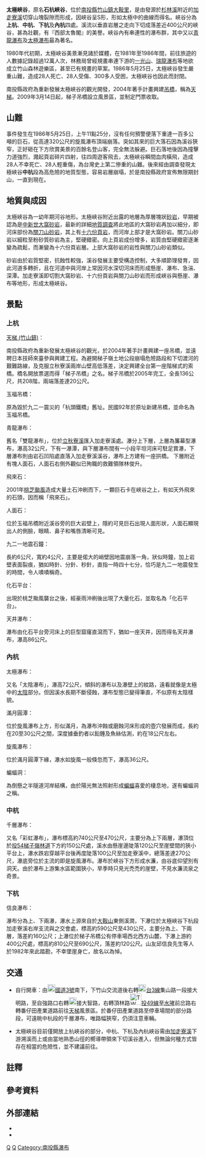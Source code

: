 '''太極峽谷'''，原名'''石杭峽谷'''，位於[[南投縣|南投縣]][[竹山鎮_(臺灣)|竹山鎮]][[大鞍里|大鞍里]]，是由發源於[[杉林溪|杉林溪]]附近的[[加走寮溪|加走寮溪]]切穿山塊裂隙而形成，因峽谷呈S形，形如太極中的曲線而得名。峽谷分為'''上杭'''、'''中杭'''、'''下杭'''及'''內杭'''四處。溪流以垂直岩層之走向下切成落差近400公尺的峽谷，甚為壯觀，有『西部太魯閣』的美譽{{r|邱淑玲2}}。峽谷內有串連性的瀑布群，其中又以[[青龍瀑布_(太極峽谷)|青龍瀑布]]及[[太極瀑布|太極瀑布]]最為著名。

1980年代初期，太極峽谷美景漸見諸於媒體，在1981年至1986年間，前往旅遊的人數據記錄超過12萬人次，林務局曾經規畫串連下游的[[一光山|一光山]]、[[瑞龍瀑布|瑞龍瀑布]]等地欲成立竹山森林遊樂區，甚至已有規畫的草案{{r|賴典章}}。1986年5月25日，太極峽谷發生嚴重山難，造成28人死亡、28人受傷、300多人受困，太極峽谷也因此而封閉{{r|臺大|蔡承威|台灣大搜索}}。

南投縣政府為重新發展太極峽谷的觀光開發，2004年著手計畫興建[[吊橋|吊橋]]，稱為[[天梯_(竹山鎮)|天梯]]{{r|南投觀光導覽-竹山天梯|走進南投-梯子吊橋}}。2009年3月14日起，梯子吊橋設立風景區，並制定門票收取。

==山難==
事件發生在1986年5月25日，上午11點25分，沒有任何預警便落下重達一百多公噸的巨石，從高達320公尺的旋風瀑布頂端崩落。突如其來的巨大落石因為溪谷狹窄，正好砸在下方欣賞美景的百餘名登山客，完全無法躲避。巨石落地後因為撞擊力道強烈，濺起頁岩碎片四射，往四周遊客飛去，太極峽谷瞬間血肉橫飛，造成28人不幸死亡、28人輕重傷，為台灣史上第二慘重的山難。後來經由調查發現太極峽谷'''中杭'''段為高危險的地質型態，容易岩層崩塌，於是南投縣政府宣佈無限期封山，一直到現在。{{r|臺大|蔡承威|台灣大搜索}}

==地質與成因==
太極峽谷為一幼年期河谷地形。太極峽谷附近出露的地層為厚層塊狀[[砂岩|砂岩]]，早期被認為是[[中新世|中新世]][[大窩砂岩|大窩砂岩]]，最新的詳細[[地質調查|地質調查]]將此地區的大窩砂岩再加以細分，即河床部份為[[關刀山砂岩|關刀山砂岩]]，其上有[[十六份頁岩|十六份頁岩]]，而河岸上部才是大窩砂岩。關刀山砂岩以細粒至粉砂質砂岩為主，堅硬緻密。向上頁岩成份增多，岩質由堅硬緻密逐漸變為疏鬆，而漸變為十六份頁岩層。上部大窩砂岩的岩性與關刀山砂岩類似。

砂岩由於岩質堅密，抗蝕性較強，溪谷發展主要受構造控制，大多順節理發育，因此河道多轉折，且在河道中與河岸上常因河水深切河床而形成懸崖、瀑布、急湍、深潭。加走寮溪即切割大窩砂岩、十六份頁岩與關刀山砂岩而形成峽谷與懸崖、瀑布等地形，形成太極峽谷{{r|賴典章}}。

==景點==
===上杭===
;[[天梯_(竹山鎮)|天梯 (竹山鎮)]]：
南投縣政府為重新發展太極峽谷的觀光，於2004年著手計畫興建一座吊橋，並遠聘日本技師來臺參與興建工程。為避開梯子嶺土地公段崩塌危險路段和下切渡河的艱難路線，及克服立秋寮溪兩岸山壁高低落差，決定興建全台第一座階梯式的索橋。橋名開放票選而得「梯子吊橋」之名。梯子吊橋於2005年完工，全長136公尺，共208階，兩端落差達20公尺。{{r|南投觀光導覽-竹山天梯|邱淑玲3}} 

;玉福吊橋：
原為毀於九二一震災的「杭頭鐵橋」舊址。民國92年於原址新建吊橋，並命名為玉福吊橋。{{r|邱淑玲2}}

;青龍瀑布：
舊名「雙龍瀑布」，位於[[立秋寮溪|立秋寮溪]]匯入加走寮溪處{{r|邱淑玲3}}。瀑分上下層，上層為簾幕型瀑布，瀑高32公尺{{r|謝介裕2}}，下有一瀑潭，與下層瀑布間有一小段平坦河床可駐足賞瀑，下層瀑布則由岩石凹陷處直落入加走寮溪溪谷，瀑布上方建有一座拱橋。{{r|走進南投-梯子吊橋}}
下層附近有塊人面石，人面石右側外觀似已殉職的救難領隊林俊升。

;飛來石：
2001年[[颱風桃芝_(2001年)|桃芝颱風]]造成大量土石沖刷而下，一顆巨石卡在峽谷之上，有如天外飛來的石頭，因而稱「飛來石」。{{r|邱淑玲2}}

;人面石：
位於玉福吊橋附近溪谷旁的巨大岩壁上，隱約可見巨石出現人面形狀，人面石顯現出人的側臉，眼睛、鼻子和嘴唇清晰可見。{{r|邱淑玲2|走進南投-梯子吊橋}}

;九二一地震石鐘：
長約6公尺，寬約4公尺，主要是偌大的峭壁因地震崩落一角，狀似時鐘，加上岩壁表面裂痕，猶如時針、分針、秒針，直指一時四十七分，恰巧是九二一地震發生的時間，令人嘖嘖稱奇。{{r|謝介裕1}}

;化石平台：
出現於桃芝颱風襲台之後，經豪雨沖刷後出現了大量化石，並取名為「化石平台」。{{r|走進南投-梯子吊橋|邱淑玲1}}

;天井瀑布：
瀑布由化石平台旁河床上的巨型窟窿直瀉而下，猶如一座天井，因而得名天井瀑布{{r|走進南投-梯子吊橋}}，瀑高86公尺{{r|謝介裕2}}。

===內杭===
;太極瀑布：
又名「太陰瀑布」，瀑高72公尺{{r|謝介裕2}}，傾斜的瀑布以及瀑壁上的紋路，遠看就像是太極中的[[太陰|太陰]]部分。但因溪水長期不斷侵蝕，瀑布型態已變得筆直，不似原有太陰樣貌。

;滿月圓潭：
位於旋風瀑布上方，形似滿月，為瀑布沖蝕或磨蝕河床形成的壺穴發展而成，長約在20至30公尺之間，深度據垂釣者以鉛錘及魚絲估測，約在18公尺左右。{{r|賴典章}}

;旋風瀑布：
位於滿月圓潭下緣，瀑水如旋風一般倏忽而下，瀑高36公尺{{r|謝介裕2}}。

;蝙蝠洞：
為倒懸之半隧道河岸結構，由於陽光無法照射形成[[蝙蝠|蝙蝠]]喜愛的棲息地，遂有蝙蝠洞之稱。{{r|賴典章}}

===中杭===

;千層瀑布：
又名「彩虹瀑布」{{NoteTag|《台灣1/25000全覽百科地圖集(3)》，戶外生活圖書標示。}}，瀑布標高約740公尺至470公尺，主要分為上下兩層，瀑頂位於[[投54|投54]][[梯子嶺林道|梯子嶺林道]]下方約150公尺處，溪水由懸崖邊陡落120公尺至崖壁間的狹小平台上，瀑水跌宕穿越平台後再度陡落100公尺至加走寮溪中，總落差達270公尺{{NoteTag|name=電子地圖正射影像對照|根據《臺灣通用電子地圖【NLSC】》、《臺灣通用正射影像【NLSC】》對照。}}，瀑底旁位於主流的即是旋風瀑布。瀑布於峽谷下方形成水濂，由谷底仰望別有洞天。由於瀑布上游集水區範圍狹小，旱季時只見光禿禿的崖壁，不見水濂流泉之奇景。{{r|台灣大搜索|太極峽谷探勘}}

===下杭===
;信良瀑布：
瀑布分為上、下兩瀑，瀑水上源來自於[[大鞍山|大鞍山]]東側溪澗，下瀑位於太極峽谷下杭段加走寮溪右岸支流與之交會處，標高約590公尺至430公尺，主要分為上、下兩層，落差約160公尺；上瀑位於梯子吊橋公有停車場西北西方山麓，下瀑上游約400公尺處，標高約810公尺至690公尺，落差約120公尺{{NoteTag|name=電子地圖正射影像對照}}。山友邱信良先生等人於1982年來此踏勘，不幸墜崖身亡，故名以為悼{{r|黃柏勳}}。

==交通==
*自行開車：由[[File:TWHW3.svg|20px]][[福爾摩沙高速公路|國道3號]]南下，下竹山交流道後右轉[[File:TW_PHW3.svg|20px]][[台3線|台3線]]集山路一段接大明路，至自強路口右轉[[File:TW_CHW149.svg|20px]]接大智路，右轉頂林路[[File:TW_THWnt49.png|30px]][[投49線|投49線]]至[[水哮|水哮]]前岔路右轉番仔田產業道路前往[[天梯_(竹山鎮)|天梯]]風景區。於番仔田產業道路至停車場間的部分路段，可遠眺中杭段的千層瀑布，唯路幅狹窄，仍須注意車輛{{r|南投觀光導覽-竹山天梯}}。

*太極峽谷目前僅開放上杭峽谷的部分，中杭、下杭及內杭峽谷需由[[加走寮溪|加走寮溪]]下游溯溪而上或由當地熟悉山徑的嚮導帶領來下切溪谷進入，但無論何種方式皆存在相當的危險性，並不建議前往。

==註釋==
{{NoteFoot}}

==參考資料==
{{reflist|refs=
<ref name=走進南投-梯子吊橋>{{cite web |url=http://travel.nantou.gov.tw/skyladder/park/index.aspx |title=梯子吊橋風景區 |work=走進南投 |publisher=南投縣政府觀光處 |accessdate=2012-12-22 |archivedate=2016-03-04 |archiveurl=https://web.archive.org/web/20160304100030/http://travel.nantou.gov.tw/skyladder/park/index.aspx |deadurl=no |language=zh-tw }}</ref>

<ref name=南投觀光導覽-竹山天梯>{{cite web |url=http://travel.nantou.gov.tw/scenic.aspx?id=334 |title=竹山天梯(梯子吊橋) |work=南投縣觀光導覽 |publisher=南投縣政府觀光處 |accessdate=2013-12-20 |archivedate=2016-12-23 |archiveurl=https://web.archive.org/web/20161223184959/http://travel.nantou.gov.tw/scenic.aspx?id=334 |deadurl=no |language=zh-tw }}</ref>

<ref name=賴典章>{{cite web |author=賴典章 |url=http://210.69.81.70/geo/frame/metadata/台灣山崩災害專輯一.pdf |title=太極峽谷落石災害 |work=地質災害調查報告 第一號 台灣山崩災害專輯(一) |publisher=[[經濟部中央地質調查所|經濟部中央地質調查所]] |accessdate=2014-08-11 |date=1990-06 |archiveurl=https://web.archive.org/web/20140826161109/http://210.69.81.70/geo/frame/metadata/台灣山崩災害專輯一.pdf |archivedate=2014-08-26 |language=zh-tw }}</ref>

<ref name=邱淑玲1>{{cite news |author=邱淑玲 |url=http://travel.udn.com/mag/travel/storypage.jsp?f_ART_ID=33816 |title=南投／到太極峽谷 拜訪魚貝化石 |publisher=聯合新聞網 |accessdate=2014-07-31 |date=2010-04-07 |archiveurl=https://web.archive.org/web/20100415082029/http://travel.udn.com/mag/travel/storypage.jsp?f_ART_ID=33816 |archivedate=2010-04-15 |language=zh-tw }}</ref>

<ref name="邱淑玲2">{{cite news |author=邱淑玲 |url=http://travel.udn.com/mag/travel/storypage.jsp?f_ART_ID=33817 |title=南投／神秘太極峽谷 西部的太魯閣 |publisher=聯合新聞網 |accessdate=2014-07-31 |date=2010-03-05 |archiveurl=https://web.archive.org/web/20140826120048/http://travel.udn.com/mag/travel/storypage.jsp?f_ART_ID=33817 |archivedate=2014-08-26 |language=zh-tw }}</ref>

<ref name=邱淑玲3>{{cite news |author=邱淑玲 |url=http://travel.udn.com/mag/travel/storypage.jsp?f_ART_ID=33818 |title=南投／訪竹山天梯 感受踩在雲端的魅力 |publisher=聯合新聞網 |accessdate=2014-07-31 |date=2010-04-07 |archiveurl=https://web.archive.org/web/20140826120046/http://travel.udn.com/mag/travel/storypage.jsp?f_ART_ID=33818 |archivedate=2014-08-26 |language=zh-tw }}</ref>

<ref name=謝介裕1>{{cite news |author=謝介裕 |url=http://news.ltn.com.tw/news/life/paper/379758 |title=921印記？太極峽谷震出01:47石時鐘 |publisher=自由時報 |accessdate=2014-07-31 |date=2010-04-07 |archivedate=2019-06-12 |archiveurl=https://web.archive.org/web/20190612174310/https://news.ltn.com.tw/news/life/paper/379758 |deadurl=no |language=zh-tw }}</ref>

<ref name=太極峽谷探勘>{{cite web |url=https://www.youtube.com/watch?v=qm1ioJ40-1U |title=南投縣竹山鎮公所太極峽谷探勘記錄 |publisher=南投縣竹山鎮公所 |accessdate=2016-04-05 |date=1996-07-25 |language=zh-tw }}</ref>

<ref name=台灣大搜索>{{cite web |url=http://www.youtube.com/watch?v=Rmobc0TP9EI |title=魂斷太極峽谷 |work=台灣大搜索 |publisher=中天新聞 |accessdate=2013-12-06 |date=2013-08-25 |archivedate=2019-12-28 |archiveurl=https://web.archive.org/web/20191228015625/https://www.youtube.com/watch?v=Rmobc0TP9EI |deadurl=no |language=zh-tw }}</ref>

<ref name=臺大>{{cite web |url=http://nadm.gl.ntu.edu.tw/nadm/cht/class_detail.php?serial=160&serial_type_1=8&serial_type_2=4&serial_type_3=23 |title=《20-5 地質環境與地質災害》 |work=臺灣大學地質科學典藏數位化計畫 |publisher=數位典藏國家型科技計畫 |accessdate=2013-12-06 |archivedate=2013-12-03 |archiveurl=https://web.archive.org/web/20131203003338/http://nadm.gl.ntu.edu.tw/nadm/cht/class_detail.php?serial=160&serial_type_1=8&serial_type_2=4&serial_type_3=23 |deadurl=no |language=zh-tw }}</ref>

<ref name=蔡承威>{{cite web |author=蔡承威 |url=http://www.keepon.com.tw/DiscussLoad.aspx?code=175AA248804F83A83183B768050E7A79977F5B34F2DF02A2 |title=大鞍山涉險特搜 |work=中時電子報 |publisher=登山補給站 |accessdate=2013-12-06 |date=2006-11-27 |archivedate=2013-12-16 |archiveurl=https://web.archive.org/web/20131216143129/http://www.keepon.com.tw/DiscussLoad.aspx?code=175AA248804F83A83183B768050E7A79977F5B34F2DF02A2 |deadurl=no |language=zh-tw }}</ref>

<ref name=黃柏勳>{{cite web |author=黃柏勳 |url=http://www.twmount.com.tw/content/Content-Detail.aspx?seri=3242&issue=97 |title=威猛線條～賞瀑幸福絕招 |publisher=台灣山岳 第97期 |accessdate=2013-11-13 |archivedate=2013-12-13 |archiveurl=https://web.archive.org/web/20131213132751/http://www.twmount.com.tw/content/Content-Detail.aspx?seri=3242&issue=97 |deadurl=no |page=第82頁 |language=zh-tw }}</ref>

<ref name=謝介裕2>{{cite news |author=謝介裕 |url=http://news.ltn.com.tw/news/local/paper/974997 |title=打造太極峽谷電梯 7國高手完成探勘 |publisher=自由時報 |accessdate=2016-04-05 |date=2016-04-02 |archivedate=2019-06-12 |archiveurl=https://web.archive.org/web/20190612011638/https://news.ltn.com.tw/news/local/paper/974997 |deadurl=no |language=zh-tw }}</ref>

}}

==外部連結==
* {{YouTube|Db4BGwoBgME|太極瀑布 太極峽谷 (約70公尺、太極峽谷內杭、南投竹山鎮) 101-10-16.AVI}}
* {{YouTube|aTADmBgFjVo|旋風瀑布 ( 約40公尺, 太極峽谷內杭) ... 101-10-16}}

{{台灣瀑布}}

[[Category:台灣峽谷|Q]]
[[Category:竹山鎮_(台灣)|Q]]
[[Category:南投縣瀑布|Category:南投縣瀑布]]